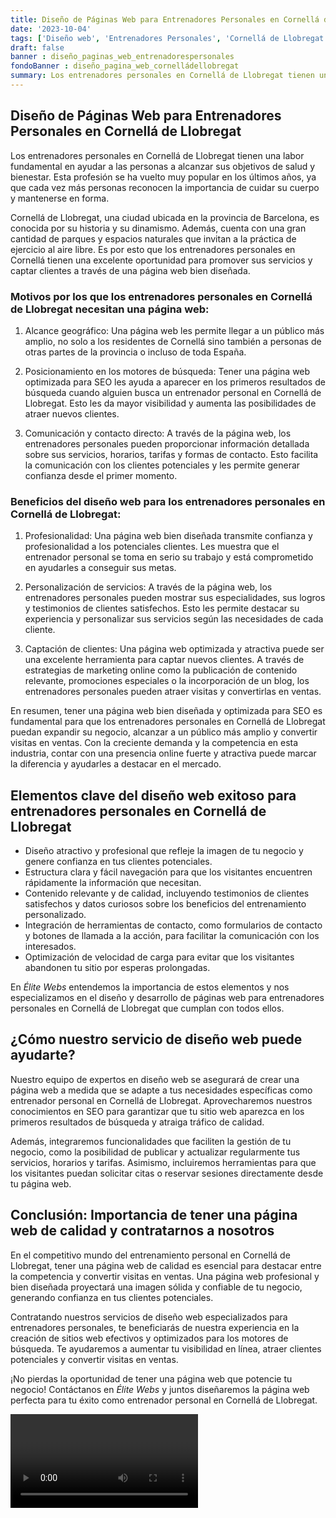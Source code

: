 ```yaml
---
title: Diseño de Páginas Web para Entrenadores Personales en Cornellá de Llobregat
date: '2023-10-04'
tags: ['Diseño web', 'Entrenadores Personales', 'Cornellá de Llobregat']
draft: false
banner : diseño_paginas_web_entrenadorespersonales
fondoBanner : diseño_pagina_web_cornelládellobregat
summary: Los entrenadores personales en Cornellá de Llobregat tienen una labor fundamental en ayudar a las personas a alcanzar sus objetivos de salud y bienestar. Esta profesión se ha vuelto muy popular en los últimos años, ya que cada vez más personas reconocen la importancia de cuidar su cuerpo y mantenerse en forma. 
---
```


## Diseño de Páginas Web para Entrenadores Personales en Cornellá de Llobregat

Los entrenadores personales en Cornellá de Llobregat tienen una labor fundamental en ayudar a las personas a alcanzar sus objetivos de salud y bienestar. Esta profesión se ha vuelto muy popular en los últimos años, ya que cada vez más personas reconocen la importancia de cuidar su cuerpo y mantenerse en forma. 

Cornellá de Llobregat, una ciudad ubicada en la provincia de Barcelona, es conocida por su historia y su dinamismo. Además, cuenta con una gran cantidad de parques y espacios naturales que invitan a la práctica de ejercicio al aire libre. Es por esto que los entrenadores personales en Cornellá tienen una excelente oportunidad para promover sus servicios y captar clientes a través de una página web bien diseñada.

### Motivos por los que los entrenadores personales en Cornellá de Llobregat necesitan una página web:

1. Alcance geográfico: Una página web les permite llegar a un público más amplio, no solo a los residentes de Cornellá sino también a personas de otras partes de la provincia o incluso de toda España.

2. Posicionamiento en los motores de búsqueda: Tener una página web optimizada para SEO les ayuda a aparecer en los primeros resultados de búsqueda cuando alguien busca un entrenador personal en Cornellá de Llobregat. Esto les da mayor visibilidad y aumenta las posibilidades de atraer nuevos clientes.

3. Comunicación y contacto directo: A través de la página web, los entrenadores personales pueden proporcionar información detallada sobre sus servicios, horarios, tarifas y formas de contacto. Esto facilita la comunicación con los clientes potenciales y les permite generar confianza desde el primer momento.

### Beneficios del diseño web para los entrenadores personales en Cornellá de Llobregat:

1. Profesionalidad: Una página web bien diseñada transmite confianza y profesionalidad a los potenciales clientes. Les muestra que el entrenador personal se toma en serio su trabajo y está comprometido en ayudarles a conseguir sus metas.

2. Personalización de servicios: A través de la página web, los entrenadores personales pueden mostrar sus especialidades, sus logros y testimonios de clientes satisfechos. Esto les permite destacar su experiencia y personalizar sus servicios según las necesidades de cada cliente.

3. Captación de clientes: Una página web optimizada y atractiva puede ser una excelente herramienta para captar nuevos clientes. A través de estrategias de marketing online como la publicación de contenido relevante, promociones especiales o la incorporación de un blog, los entrenadores personales pueden atraer visitas y convertirlas en ventas.

En resumen, tener una página web bien diseñada y optimizada para SEO es fundamental para que los entrenadores personales en Cornellá de Llobregat puedan expandir su negocio, alcanzar a un público más amplio y convertir visitas en ventas. Con la creciente demanda y la competencia en esta industria, contar con una presencia online fuerte y atractiva puede marcar la diferencia y ayudarles a destacar en el mercado.

<GifSeo />

<Cta />

## Elementos clave del diseño web exitoso para entrenadores personales en Cornellá de Llobregat

- Diseño atractivo y profesional que refleje la imagen de tu negocio y genere confianza en tus clientes potenciales.
- Estructura clara y fácil navegación para que los visitantes encuentren rápidamente la información que necesitan.
- Contenido relevante y de calidad, incluyendo testimonios de clientes satisfechos y datos curiosos sobre los beneficios del entrenamiento personalizado.
- Integración de herramientas de contacto, como formularios de contacto y botones de llamada a la acción, para facilitar la comunicación con los interesados.
- Optimización de velocidad de carga para evitar que los visitantes abandonen tu sitio por esperas prolongadas.

En *Élite Webs* entendemos la importancia de estos elementos y nos especializamos en el diseño y desarrollo de páginas web para entrenadores personales en Cornellá de Llobregat que cumplan con todos ellos.

## ¿Cómo nuestro servicio de diseño web puede ayudarte?

Nuestro equipo de expertos en diseño web se asegurará de crear una página web a medida que se adapte a tus necesidades específicas como entrenador personal en Cornellá de Llobregat. Aprovecharemos nuestros conocimientos en SEO para garantizar que tu sitio web aparezca en los primeros resultados de búsqueda y atraiga tráfico de calidad.

Además, integraremos funcionalidades que faciliten la gestión de tu negocio, como la posibilidad de publicar y actualizar regularmente tus servicios, horarios y tarifas. Asimismo, incluiremos herramientas para que los visitantes puedan solicitar citas o reservar sesiones directamente desde tu página web.

## Conclusión: Importancia de tener una página web de calidad y contratarnos a nosotros

En el competitivo mundo del entrenamiento personal en Cornellá de Llobregat, tener una página web de calidad es esencial para destacar entre la competencia y convertir visitas en ventas. Una página web profesional y bien diseñada proyectará una imagen sólida y confiable de tu negocio, generando confianza en tus clientes potenciales.

Contratando nuestros servicios de diseño web especializados para entrenadores personales, te beneficiarás de nuestra experiencia en la creación de sitios web efectivos y optimizados para los motores de búsqueda. Te ayudaremos a aumentar tu visibilidad en línea, atraer clientes potenciales y convertir visitas en ventas.

¡No pierdas la oportunidad de tener una página web que potencie tu negocio! Contáctanos en *Élite Webs* y juntos diseñaremos la página web perfecta para tu éxito como entrenador personal en Cornellá de Llobregat.

<Video />

<CtaBot job='Entrenadores Personales' city='Cornellá de Llobregat'/>

<Gmaps query='Cornellá de Llobregat+españa+maps' />